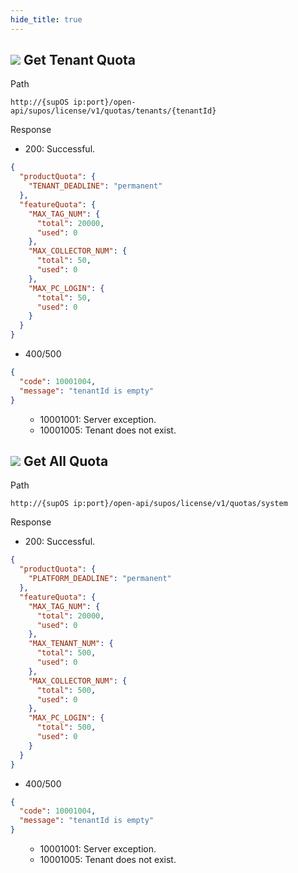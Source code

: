 ```yaml
---
hide_title: true
---
```


<div className='div'>
<div className='title'>

## ![](https://wordpressfreezonex.oss-accelerate.aliyuncs.com/openAPI/4.png) Get Tenant Quota

</div>
<div className='grid'>
<div className='leftCol'>Path</div>
<div className='rightCol'>

```
http://{supOS ip:port}/open-api/supos/license/v1/quotas/tenants/{tenantId}
```

</div>
<div className='leftCol'>Response</div>
<div className='rightCol'>

- 200: Successful.

```json
{
  "productQuota": {
    "TENANT_DEADLINE": "permanent"
  },
  "featureQuota": {
    "MAX_TAG_NUM": {
      "total": 20000,
      "used": 0
    },
    "MAX_COLLECTOR_NUM": {
      "total": 50,
      "used": 0
    },
    "MAX_PC_LOGIN": {
      "total": 50,
      "used": 0
    }
  }
}
```
- 400/500

```json
{
  "code": 10001004,
  "message": "tenantId is empty"
}
```

<ul>
<ul>
<li>10001001: Server exception.</li>
<li>10001005: Tenant does not exist.</li>
</ul>
</ul>
</div>
</div>
</div>

<div className='div'>
<div className='title'>

## ![](https://wordpressfreezonex.oss-accelerate.aliyuncs.com/openAPI/4.png) Get All Quota

</div>
<div className='grid'>
<div className='leftCol'>Path</div>
<div className='rightCol'>

```
http://{supOS ip:port}/open-api/supos/license/v1/quotas/system
```

</div>
<div className='leftCol'>Response</div>
<div className='rightCol'>

- 200: Successful.

```json
{
  "productQuota": {
    "PLATFORM_DEADLINE": "permanent"
  },
  "featureQuota": {
    "MAX_TAG_NUM": {
      "total": 20000,
      "used": 0
    },
    "MAX_TENANT_NUM": {
      "total": 500,
      "used": 0
    },
    "MAX_COLLECTOR_NUM": {
      "total": 500,
      "used": 0
    },
    "MAX_PC_LOGIN": {
      "total": 500,
      "used": 0
    }
  }
}
```
- 400/500

```json
{
  "code": 10001004,
  "message": "tenantId is empty"
}
```

<ul>
<ul>
<li>10001001: Server exception.</li>
<li>10001005: Tenant does not exist.</li>
</ul>
</ul>
</div>
</div>
</div>